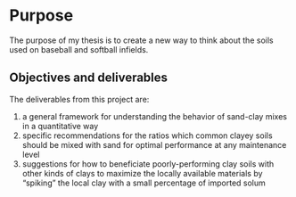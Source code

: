 # Purpose

The purpose of my thesis is to create a new way to think about the soils used on baseball and softball infields. 

## Objectives and deliverables

The deliverables from this project are:
  
1. a general framework for understanding the behavior of sand-clay mixes in a quantitative way
2. specific recommendations for the ratios which common clayey soils should be mixed with sand for optimal performance at any maintenance level
3. suggestions for how to beneficiate poorly-performing clay soils with other kinds of clays to maximize the locally available materials by "spiking" the local clay with a small percentage of imported solum
